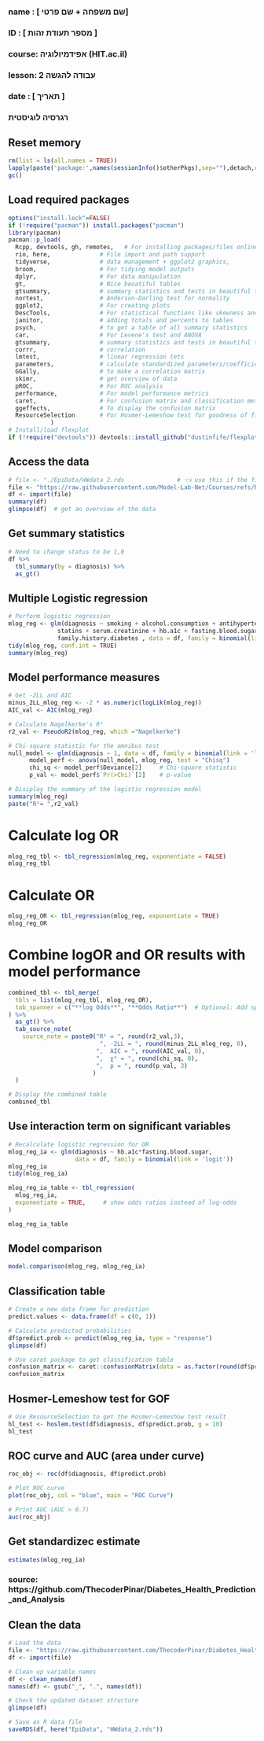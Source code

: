 ###
### name  : [ שם משפחה + שם פרטי]
### ID    : [ מספר תעודת זהות ]
### course: אפידמיולוגיה (HIT.ac.il)
### lesson: עבודה להגשה 2
### date  : [ תאריך ]
###   
###  רגרסיה לוגיסטית


## Reset memory
```{r setup-packages, include false}
rm(list = ls(all.names = TRUE))
lapply(paste('package:',names(sessionInfo()$otherPkgs),sep=""),detach,character.only=TRUE,unload=TRUE,force=TRUE)
gc()
```

## Load required packages
```{r load-packages, include false}
options("install.lock"=FALSE)
if (!require("pacman")) install.packages("pacman")
library(pacman)
pacman::p_load(
  Rcpp, devtools, gh, remotes,   # For installing packages/files online (like from GitHub)
  rio, here,              # File import and path support
  tidyverse,              # data management + ggplot2 graphics,
  broom,                  # For tidying model outputs
  dplyr,                  # For data manipulation
  gt,                     # Nice beuatiful tables
  gtsummary,              # summary statistics and tests in beautiful tables
  nortest,                # Anderson-Darling test for normality
  ggplot2,                # For creating plots
  DescTools,              # For statistical functions like skewness and kurtosis
  janitor,                # adding totals and percents to tables
  psych,                  # to get a table of all summary statistics
  car,                    # For Levene's test and ANOVA
  gtsummary,              # summary statistics and tests in beautiful tables
  corrr,                  # correlation
  lmtest,                 # linear regression tets
  parameters,             # calculate standardized parameters/coefficients
  GGally,                 # to make a correlation matrix
  skimr,                  # get overview of data
  pROC,                   # For ROC analysis
  performance,            # For model performance metrics
  caret,                  # For confusion matrix and classification metrics
  ggeffects,              # To display the confusion matrix
  ResourceSelection       # For Hosmer-Lemeshow test for goodness of fit 
            )
# Install/load flexplot
if (!require("devtools")) devtools::install_github("dustinfife/flexplot", ref = "development")  ;  if (!require("pacman")) install.packages("pacman")  ;  library(flexplot)
```

## Access the data
```{r read-data, echo=FALSE}
# file <- "./EpiData/HWdata_2.rds               # 👈 use this if the file is on your computer
file <- "https://raw.githubusercontent.com/Model-Lab-Net/Courses/refs/heads/main/Epi/Data/HWdata_2.rds"
df <- import(file)
summary(df)
glimpse(df)  # get an overview of the data
```

## Get summary statistics
```{r read-data, echo=FALSE}
# Need to change status to be 1,0 
df %>%
  tbl_summary(by = diagnosis) %>%
  as_gt()
```

## Multiple Logistic regression
```{r logistic_regression, echo=FALSE}
# Perform logistic regression
mlog_reg <- glm(diagnosis ~ smoking + alcohol.consumption + antihypertensive.medications + 
              statins + serum.creatinine + hb.a1c + fasting.blood.sugar + 
              family.history.diabetes , data = df, family = binomial(link = 'logit'))
tidy(mlog_reg, conf.int = TRUE)
summary(mlog_reg)
```

## Model performance measures
```{r model-performance, echo = TRUE}
# Get -2LL and AIC
minus_2LL_mlog_reg <- -2 * as.numeric(logLik(mlog_reg))
AIC_val <- AIC(mlog_reg)

# Calculate Nagelkerke's R²
r2_val <- PseudoR2(mlog_reg, which ="Nagelkerke")

# Chi-square statistic for the omnibus test
null_model <- glm(diagnosis ~ 1, data = df, family = binomial(link = 'logit')) # null model (intercept-only model)
      model_perf <- anova(null_model, mlog_reg, test = "Chisq")
      chi_sq <- model_perf$Deviance[2]     # Chi-square statistic
      p_val <- model_perf$`Pr(>Chi)`[2]    # p-value

# Disiplay the summary of the logistic regression model
summary(mlog_reg)
paste("R²= ",r2_val)
```

# Calculate log OR
```{r calc-log_OR, echo = TRUE}
mlog_reg_tbl <- tbl_regression(mlog_reg, exponentiate = FALSE)
mlog_reg_tbl
```

# Calculate OR
```{r calc-OR, include=FALSE}
mlog_reg_OR <- tbl_regression(mlog_reg, exponentiate = TRUE)
mlog_reg_OR
```

# Combine logOR and OR results with model performance 
```{r log_reg_tbl, echo = TRUE}
combined_tbl <- tbl_merge(
  tbls = list(mlog_reg_tbl, mlog_reg_OR),
  tab_spanner = c("**log Odds**", "**Odds Ratio**")  # Optional: Add spanning headers
) %>%
  as_gt() %>%
  tab_source_note(
    source_note = paste0("R² = ", round(r2_val,3),
                          ", -2LL = ", round(minus_2LL_mlog_reg, 0), 
                         ",  AIC = ", round(AIC_val, 0),
                         ",  χ² = ", round(chi_sq, 0),
                         ",  p = ", round(p_val, 3)
                        )
  )

# Display the combined table
combined_tbl
```


## Use interaction term on significant variables
```{r OR, include=FALSE}
# Recalculate logistic regression for OR
mlog_reg_ia <- glm(diagnosis ~ hb.a1c*fasting.blood.sugar,
                   data = df, family = binomial(link = 'logit'))
mlog_reg_ia
tidy(mlog_reg_ia)

mlog_reg_ia_table <- tbl_regression(
  mlog_reg_ia,
  exponentiate = TRUE,     # show odds ratios instead of log-odds
)

mlog_reg_ia_table
```


## Model comparison
```{r mdodel-comparison, echo = TRUE}
model.comparison(mlog_reg, mlog_reg_ia)
```


## Classification table
```{r log_reg-pred, echo = TRUE}
# Create a new data frame for prediction
predict.values <- data.frame(df = c(0, 1))

# Calculate predicted probabilities
df$predict.prob <- predict(mlog_reg_ia, type = "response")
glimpse(df)

# Use caret package to get classification table
confusion_matrix <- caret::confusionMatrix(data = as.factor(round(df$predict.prob,0)), reference = as.factor(df$diagnosis))
confusion_matrix
```

## Hosmer-Lemeshow test for GOF
```{r , echo=FALSE}
# Use ResourceSelection to get the Hosmer–Lemeshow test result
hl_test <- hoslem.test(df$diagnosis, df$predict.prob, g = 10)  
hl_test
```


## ROC curve and AUC (area under curve)
```{r mlog_reg-ROC, echo = TRUE}
roc_obj <- roc(df$diagnosis, df$predict.prob)

# Plot ROC curve
plot(roc_obj, col = "blue", main = "ROC Curve")

# Print AUC (AUC > 0.7)
auc(roc_obj)
```

## Get standardizec estimate
```{r std-est, echo = TRUE}
estimates(mlog_reg_ia)
```









### source: https://github.com/ThecoderPinar/Diabetes_Health_Prediction_and_Analysis
## Clean the data
```{r clean-data, echo=FALSE}
# Load the data
file <- "https://raw.githubusercontent.com/ThecoderPinar/Diabetes_Health_Prediction_and_Analysis/refs/heads/main/raw/diabetes_data.csv"
df <- import(file)

# Clean up variable names
df <- clean_names(df)
names(df) <- gsub("_", ".", names(df))

# Check the updated dataset structure
glimpse(df)

# Save as R data file
saveRDS(df, here("EpiData", "HWdata_2.rds"))
```